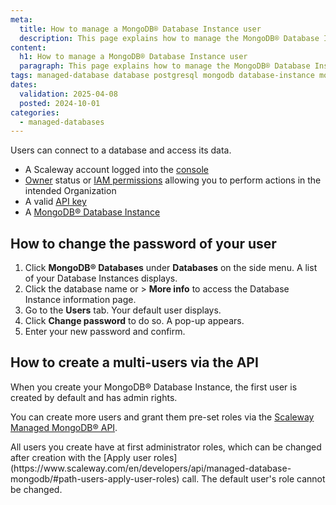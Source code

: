 ```yaml
---
meta:
  title: How to manage a MongoDB® Database Instance user
  description: This page explains how to manage the MongoDB® Database Instance default user
content:
  h1: How to manage a MongoDB® Database Instance user
  paragraph: This page explains how to manage the MongoDB® Database Instance default user
tags: managed-database database postgresql mongodb database-instance mongodb
dates:
  validation: 2025-04-08
  posted: 2024-10-01
categories:
  - managed-databases
---
```


Users can connect to a database and access its data.

<Macro id="requirements" />

- A Scaleway account logged into the [console](https://console.scaleway.com)
- [Owner](/iam/concepts/#owner) status or [IAM permissions](/iam/concepts/#permission) allowing you to perform actions in the intended Organization
- A valid [API key](/iam/how-to/create-api-keys/)
- A [MongoDB® Database Instance](/managed-mongodb-databases/quickstart)

## How to change the password of your user

1. Click **MongoDB® Databases** under **Databases** on the side menu. A list of your Database Instances displays.
2. Click the database name or <Icon name="more" /> > **More info** to access the Database Instance information page.
3. Go to the **Users** tab. Your default user displays.
4. Click **Change password** to do so. A pop-up appears.
5. Enter your new password and confirm.

## How to create a multi-users via the API

When you create your MongoDB® Database Instance, the first user is created by default and has admin rights.

You can create more users and grant them pre-set roles via the [Scaleway Managed MongoDB® API](https://www.scaleway.com/en/developers/api/managed-database-mongodb/).

<Message type="important">
  All users you create have at first administrator roles, which can be changed after creation with the [Apply user roles](https://www.scaleway.com/en/developers/api/managed-database-mongodb/#path-users-apply-user-roles) call. The default user's role cannot be changed.
</Message>




